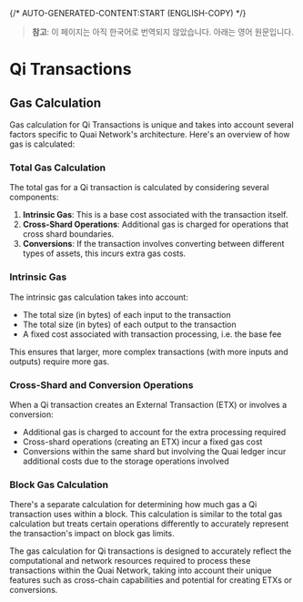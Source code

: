 {/* AUTO-GENERATED-CONTENT:START (ENGLISH-COPY) */}
> **참고**: 이 페이지는 아직 한국어로 번역되지 않았습니다. 아래는 영어 원문입니다.

# Qi Transactions

## Gas Calculation

Gas calculation for Qi Transactions is unique and takes into account several factors specific to Quai Network's architecture. Here's an overview of how gas is calculated:

### Total Gas Calculation

The total gas for a Qi transaction is calculated by considering several components:

1. **Intrinsic Gas**: This is a base cost associated with the transaction itself.
2. **Cross-Shard Operations**: Additional gas is charged for operations that cross shard boundaries.
3. **Conversions**: If the transaction involves converting between different types of assets, this incurs extra gas costs.

### Intrinsic Gas

The intrinsic gas calculation takes into account:

- The total size (in bytes) of each input to the transaction
- The total size (in bytes) of each output to the transaction
- A fixed cost associated with transaction processing, i.e. the base fee

This ensures that larger, more complex transactions (with more inputs and outputs) require more gas.

### Cross-Shard and Conversion Operations

When a Qi transaction creates an External Transaction (ETX) or involves a conversion:

- Additional gas is charged to account for the extra processing required
- Cross-shard operations (creating an ETX) incur a fixed gas cost
- Conversions within the same shard but involving the Quai ledger incur additional costs due to the storage operations involved

### Block Gas Calculation

There's a separate calculation for determining how much gas a Qi transaction uses within a block. This calculation is similar to the total gas calculation but treats certain operations differently to accurately represent the transaction's impact on block gas limits.

The gas calculation for Qi transactions is designed to accurately reflect the computational and network resources required to process these transactions within the Quai Network, taking into account their unique features such as cross-chain capabilities and potential for creating ETXs or conversions.
